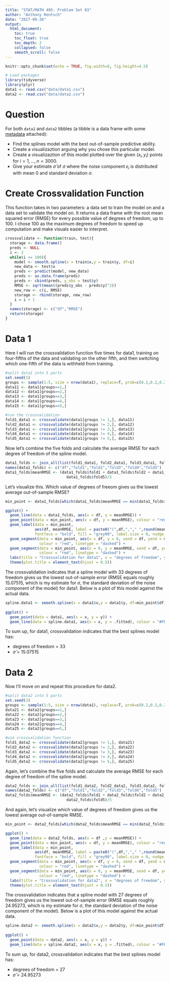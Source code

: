 ```yaml
---
title: "STAT/MATH 495: Problem Set 03"
author: "Anthony Rentsch"
date: "2017-09-26"
output:
  html_document:
    toc: true
    toc_float: true
    toc_depth: 2
    collapsed: false
    smooth_scroll: false
---
```


```r
knitr::opts_chunk$set(echo = TRUE, fig.width=8, fig.height=4.5)

# Load packages
library(tidyverse)
library(plyr)
data1 <- read.csv("data/data1.csv")
data2 <- read.csv("data/data2.csv")
```


# Question

For both `data1` and `data2` tibbles (a tibble is a data frame with some
[metadata](https://blog.rstudio.com/2016/03/24/tibble-1-0-0#tibbles-vs-data-frames) attached):

* Find the splines model with the best out-of-sample predictive ability.
* Create a visualizaztion arguing why you chose this particular model.
* Create a visualizaztion of this model plotted over the given $(x_i, y_i)$ points for $i=1,\ldots,n=3000$.
* Give your estimate $\widehat{\sigma}$ of $\sigma$ where the noise component $\epsilon_i$ is distributed with mean 0 and standard deviation $\sigma$.

# Create Crossvalidation Function

This function takes in two parameters: a data set to train the model on and a data set to validate the model on. It returns a data frame with the root mean squared error (RMSE) for every possible value of degrees of freedom, up to 100. I chose 100 as the maximum degrees of freedom to speed up computation and make visuals easier to interpret.
```r
crossvalidate <- function(train, test){
  storage <- data.frame()
  preds <- NULL
  i <- 2
  while(i <= 100){
    model <- smooth.spline(x = train$x,y = train$y, df=i)
    new_data <- test$x
    preds <- predict(model, new_data)
    preds <- as.data.frame(preds)
    preds <- cbind(preds, y_obs = test$y)
    RMSE <- sqrt(mean((preds$y_obs - preds$y)^2))
    new_row <- c(i, RMSE)
    storage <- rbind(storage, new_row)
    i = i + 1
  }
  names(storage) <- c("df","RMSE")
  return(storage)
}
```

# Data 1

Here I will run the crossvalidation function five times for data1, training on four-fifths of the data and validating on the other fifth, and then switching which one-fifth of the data is withheld from training.
```r
#split data1 into 5 parts
set.seed(1)
groups <- sample(1:5, size = nrow(data1), replace=T, prob=c(0.2,0.2,0.2,0.2,0.2))
data11 <- data1[groups==1,]
data12 <- data1[groups==2,]
data13 <- data1[groups==3,]
data14 <- data1[groups==4,]
data15 <- data1[groups==5,]

#run the crossvalidation
fold1_data1 <- crossvalidate(data1[groups != 1,], data11)
fold2_data1 <- crossvalidate(data1[groups != 2,], data12)
fold3_data1 <- crossvalidate(data1[groups != 3,], data13)
fold4_data1 <- crossvalidate(data1[groups != 4,], data14)
fold5_data1 <- crossvalidate(data1[groups != 5,], data15)
```

Now let's combine the five folds and calculate the average RMSE for each degree of freedom of the spline model.
```r
data1_folds <- join_all(list(fold1_data1, fold2_data1, fold3_data1, fold4_data1, fold5_data1), by = "df")
names(data1_folds) <- c("df","fold1","fold2","fold3","fold4","fold5")
data1_folds$meanRMSE <- (data1_folds$fold1 + data1_folds$fold2 + data1_folds$fold3 + data1_folds$fold4 + 
                           data1_folds$fold5)/5
```

Let's visualize this. Which value of degrees of freeom gives us the lowest average out-of-sample RMSE?
```r
min_point <- data1_folds[which(data1_folds$meanRMSE == min(data1_folds$meanRMSE)),]

ggplot() +
  geom_line(data = data1_folds, aes(x = df, y = meanRMSE)) +
  geom_point(data = min_point, aes(x = df, y = meanRMSE), colour = "red") +
  geom_label(data = min_point, 
             aes(df, meanRMSE, label = paste0("(",df,","," ",round(meanRMSE,5),")",sep="")),
             fontface = "bold", fill = "grey90", label.size = 0, nudge_x = 10, nudge_y = -0.05) +
  geom_segment(data = min_point, aes(x = df, y = 0, xend = df, yend = meanRMSE), 
               colour = "red", linetype = "dashed") +
  geom_segment(data = min_point, aes(x = 0, y = meanRMSE, xend = df, yend = meanRMSE), 
               colour = "red", linetype = "dashed") +
  labs(title = "Crossvalidation for data1", x = "degrees of freedom", y = "mean RMSE") +
  theme(plot.title = element_text(hjust = 0.5))
```

The crossvalidation indicates that a spline model with 33 degrees of freedom gives us the lowest out-of-sample error (RMSE equals roughly 15.07515, which is my estimate for $\sigma$, the standard deviation of the noise component of the model) for data1. Below is a plot of this model against the actual data.
```r
spline.data1 <- smooth.spline(x = data1$x,y = data1$y, df=min_point$df) %>% broom::augment()
  
ggplot() +
  geom_point(data = data1, aes(x = x, y = y)) +
  geom_line(data = spline.data1, aes(x = x, y = .fitted), colour = "#FB4D42", size = 2)
```
To sum up, for data1, crossvalidation indicates that the best splines model has:

* degrees of freedom = 33
* $\widehat{\sigma}$ = 15.07515

# Data 2

Now I'll move on and repeat this procedure for data2.
```r
#split data2 into 5 parts
set.seed(2)
groups <- sample(1:5, size = nrow(data1), replace=T, prob=c(0.2,0.2,0.2,0.2,0.2))
data21 <- data2[groups==1,]
data22 <- data2[groups==2,]
data23 <- data2[groups==3,]
data24 <- data2[groups==4,]
data25 <- data2[groups==5,]

#use crossvalidation function
fold1_data2 <- crossvalidate(data2[groups != 1,], data21)
fold2_data2 <- crossvalidate(data2[groups != 2,], data22)
fold3_data2 <- crossvalidate(data1[groups != 3,], data23)
fold4_data2 <- crossvalidate(data2[groups != 4,], data24)
fold5_data2 <- crossvalidate(data2[groups != 5,], data25)
```

Again, let's combine the five folds and calculate the average RMSE for each degree of freedom of the spline model.
```r
data2_folds <- join_all(list(fold1_data2, fold2_data2, fold3_data2, fold4_data2, fold5_data2), by = "df")
names(data2_folds) <- c("df","fold1","fold2","fold3","fold4","fold5")
data2_folds$meanRMSE <- (data2_folds$fold1 + data2_folds$fold2 + data2_folds$fold3 + data2_folds$fold4 + 
                           data2_folds$fold5)/5
```

And again, let's visualize which value of degrees of freedom gives us the lowest average out-of-sample RMSE.
```r
min_point <- data2_folds[which(data2_folds$meanRMSE == min(data2_folds$meanRMSE)),]

ggplot() +
  geom_line(data = data2_folds, aes(x = df ,y = meanRMSE)) +
  geom_point(data = min_point, aes(x = df, y = meanRMSE), colour = "red") +
  geom_label(data = min_point, 
             aes(df, meanRMSE, label = paste0("(",df,","," ",round(meanRMSE,5),")",sep="")),
             fontface = "bold", fill = "grey90", label.size = 0, nudge_x = 10, nudge_y = -0.05) +
  geom_segment(data = min_point, aes(x = df, y = 0, xend = df, yend = meanRMSE), 
               colour = "red", linetype = "dashed") +
  geom_segment(data = min_point, aes(x = 0, y = meanRMSE, xend = df, yend = meanRMSE), 
               colour = "red", linetype = "dashed") +
  labs(title = "Crossvalidation for data2", x = "degrees of freedom", y = "mean RMSE") +
  theme(plot.title = element_text(hjust = 0.5))
```

The crossvalidation indicates that a spline model with 27 degrees of freedom gives us the lowest out-of-sample error (RMSE equals roughly 24.95273, which is my estimate for $\sigma$, the standard deviation of the noise component of the model). Below is a plot of this model against the actual data.
```r
spline.data2 <- smooth.spline(x = data2$x,y = data2$y, df=min_point$df) %>% broom::augment()
  
ggplot() +
  geom_point(data = data2, aes(x = x, y = y)) +
  geom_line(data = spline.data2, aes(x = x, y = .fitted), colour = "#FB4D42", size = 2)
```

To sum up, for data2, crossvalidation indicates that the best splines model has:

* degrees of freedom = 27
* $\widehat{\sigma}$ = 24.95273